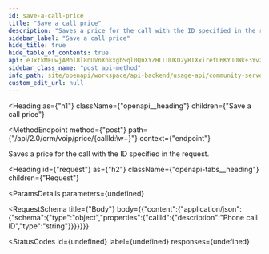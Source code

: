 ```yaml
---
id: save-a-call-price
title: "Save a call price"
description: "Saves a price for the call with the ID specified in the request."
sidebar_label: "Save a call price"
hide_title: true
hide_table_of_contents: true
api: eJxtkMFuwjAMhl8l8nUVnXbkxgbSql0QnXYZHLLUUKO2yRIXxirefU6KYJOWk+3Yvz//A7DeBZi+g/Ft/maLJWwyCGh6T3yS+gCznmvr6Vsz2e4ZdYU+9nuJIIOj9CFszjJVYTCeXGyDKZT6gEFp5TwZVFvrFdeojG4adSSuU1bMVXBoaEtYKepSzeNnj4Enon0JH20lJAMY2zF2HEPtXEMmEeX7EPcNEEyNrY4RnxwKgf3Yo2HRcd469EwYkowgFFWM/gIva9tdAIu5TF1UAnvqdnBOL4MWxQ2ZBmdD0tZcS5ZrR/nD5D6PNh4suTzdnQ/jtul6fbw7w83ZMsKOPP/6ez1CdF/wJJMUGevxO4NOt/H3zyxEvujG6ubb4ku3rsHfd18vippbm3YRxx54sm3bd4KnSvQH9Gq1KF/VbFnIRknDaFSjWdRl2w+LVMcH
sidebar_class_name: "post api-method"
info_path: site/openapi/workspace/api-backend/usage-api/community-server-rest-api
custom_edit_url: null
---
```



<Heading
  as={"h1"}
  className={"openapi__heading"}
  children={"Save a call price"}
>
</Heading>

<MethodEndpoint
  method={"post"}
  path={"/api/2.0/crm/voip/price/{callId:\\w+}"}
  context={"endpoint"}
>
  
</MethodEndpoint>



Saves a price for the call with the ID specified in the request.

<Heading
  id={"request"}
  as={"h2"}
  className={"openapi-tabs__heading"}
  children={"Request"}
>
</Heading>

<ParamsDetails
  parameters={undefined}
>
  
</ParamsDetails>

<RequestSchema
  title={"Body"}
  body={{"content":{"application/json":{"schema":{"type":"object","properties":{"callId":{"description":"Phone call ID","type":"string"}}}}}}}
>
  
</RequestSchema>

<StatusCodes
  id={undefined}
  label={undefined}
  responses={undefined}
>
  
</StatusCodes>


      